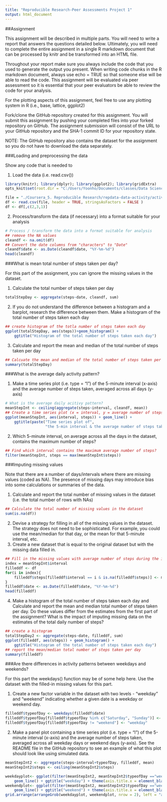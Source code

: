 ```yaml
---
title: "Reproducible Research-Peer Assessments Project 1"
output: html_document
---
```


##Assignment

This assignment will be described in multiple parts. You will need to write a report that answers the questions detailed below. Ultimately, you will need to complete the entire assignment in a single R markdown document that can be processed by knitr and be transformed into an HTML file.

Throughout your report make sure you always include the code that you used to generate the output you present. When writing code chunks in the R markdown document, always use echo = TRUE so that someone else will be able to read the code. This assignment will be evaluated via peer assessment so it is essential that your peer evaluators be able to review the code for your analysis.

For the plotting aspects of this assignment, feel free to use any plotting system in R (i.e., base, lattice, ggplot2)

Fork/clone the GitHub repository created for this assignment. You will submit this assignment by pushing your completed files into your forked repository on GitHub. The assignment submission will consist of the URL to your GitHub repository and the SHA-1 commit ID for your repository state.

NOTE: The GitHub repository also contains the dataset for the assignment so you do not have to download the data separately.

###Loading and preprocessing the data

Show any code that is needed to

1. Load the data (i.e. read.csv())
```r
library(knitr); library(dplyr); library(ggplot2); library(gridExtra)
opts_knit$set(root.dir = "C:/Users/Yoonho/Documents/classes/Data Science")
```
```r
file = "./Coursera_5. Reproducible Research/repdata-data-activity/activity.CSV"
df <- read.csv(file, header = TRUE, stringsAsFactors = FALSE )
df <- df[,c(2,3,1)]
```

2. Process/transform the data (if necessary) into a format suitable for your analysis
```r
# Process / transform the data into a format suitable for analysis
## remove the NA values
cleandf <- na.omit(df)
## Convert the date columns from "characters" to "Date"
cleandf$date <- as.Date(cleandf$date, "%Y-%m-%d")
head(cleandf)
```

###What is mean total number of steps taken per day?

For this part of the assignment, you can ignore the missing values in the dataset.

1. Calculate the total number of steps taken per day
```r
totalStepDay <- aggregate(steps~date, cleandf, sum)
```
2. If you do not understand the difference between a histogram and a barplot, research the difference between them. Make a histogram of the total number of steps taken each day
```r
## create histogram of the totla number of steps taken each day
ggplot(totalStepDay, aes(steps))+geom_histogram() + 
    ggtitle("Histogram of the total number of steps taken each day")
```

3. Calculate and report the mean and median of the total number of steps taken per day
```r
## Calcuate the mean and median of the total number of steps taken per day
summary(totalStepDay)
```
###What is the average daily activity pattern?

1. Make a time series plot (i.e. type = "l") of the 5-minute interval (x-axis) and the average number of steps taken, averaged across all days (y-axis)
```r
# What is the average daily acitivy pattern?
meanStepInt <- ceiling(aggregate(steps~interval, cleandf, mean))
## Create a time series plot (x = interval, y = average number of steps)
ggplot(meanStepInt, aes(interval, steps)) + geom_line() + 
    ggtitle(paste("Time series plot of", 
                  "the 5-min interval & the average number of steps taken across all days", sep = "\n"))
```

2. Which 5-minute interval, on average across all the days in the dataset, contains the maximum number of steps?
```r
## Find which interval contains the maximum average number of steps?
filter(meanStepInt, steps == max(meanStepInt$steps))
```
###Imputing missing values

Note that there are a number of days/intervals where there are missing values (coded as NA). The presence of missing days may introduce bias into some calculations or summaries of the data.

1. Calculate and report the total number of missing values in the dataset (i.e. the total number of rows with NAs)
```r
## Calculate the total number of missing values in the dataset
sum(is.na(df))
```

2. Devise a strategy for filling in all of the missing values in the dataset. The strategy does not need to be sophisticated. For example, you could use the mean/median for that day, or the mean for that 5-minute interval, etc.
3. Create a new dataset that is equal to the original dataset but with the missing data filled in.
```r
## Fill in the missing values with average number of steps during the interval.
index = meanStepInt$interval
filleddf <- df
for(i in index){
    filleddf$steps[filleddf$interval == i & is.na(filleddf$steps)] <- meanStepInt$steps[meanStepInt$interval == i]
}
filleddf$date <- as.Date(filleddf$date, "%Y-%m-%d")
head(filleddf)
```


4. Make a histogram of the total number of steps taken each day and Calculate and report the mean and median total number of steps taken per day. Do these values differ from the estimates from the first part of the assignment? What is the impact of imputing missing data on the estimates of the total daily number of steps?
```r
## create a histogram
totalStepDay2 <- aggregate(steps~date, filleddf, sum)
ggplot(filleddf, aes(steps)) + geom_histogram() + 
    ggtitle("Histogram of the total number of steps taken each day")
## report the mean/median total number of steps taken per day
summary(filleddf)
```

###Are there differences in activity patterns between weekdays and weekends?

For this part the weekdays() function may be of some help here. Use the dataset with the filled-in missing values for this part.

1. Create a new factor variable in the dataset with two levels - "weekday" and "weekend" indicating whether a given date is a weekday or weekend day.
```r
filleddf$typeofDay <- weekdays(filleddf$date)
filleddf$typeofDay[filleddf$typeofDay %in% c("Saturday", "Sunday")] <- "weekend"
filleddf$typeofDay[filleddf$typeofDay != "weekend"] <- "weekday"
```

2. Make a panel plot containing a time series plot (i.e. type = "l") of the 5-minute interval (x-axis) and the average number of steps taken, averaged across all weekday days or weekend days (y-axis). See the README file in the GitHub repository to see an example of what this plot should look like using simulated data.
```r
meanStepInt2 <- aggregate(steps~interval+typeofDay, filleddf, mean)
meanStepInt2$steps <- ceiling(meanStepInt2$steps)

weekdayplot<- ggplot(filter(meanStepInt2, meanStepInt2$typeofDay =="weekday"), aes(interval, steps)) + 
    geom_line() + ggtitle("weekday") + theme(axis.title.x = element_blank(), axis.title.y = element_blank())
weekendplot<- ggplot(filter(meanStepInt2, meanStepInt2$typeofDay =="weekend"), aes(interval, steps)) + 
    geom_line() + ggtitle("weekend") + theme(axis.title.x = element_blank(), axis.title.y = element_blank())
grid.arrange(arrangeGrob(weekdayplot, weekendplot, nrow = 2), left = "average number of steps", bottom = "5 min interval")
```


